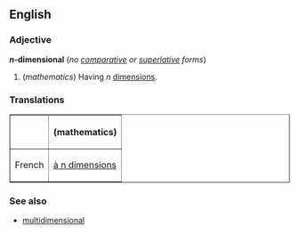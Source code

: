 ==English==
===Adjective===
'''''n''-dimensional''' (''no [[comparative]] or [[superlative]] forms'')
<!--note that the ''n'' is italicised - this is deliberate-->

#(''mathematics'') Having ''n'' [[dimension]]s.

===Translations===

<table border="1" align="center" cellpadding="5">
<tr><th>         <th> (mathematics)      </tr>
<tr><td>French   <td> [[à n dimensions]] </tr>
</table>

===See also===
*[[multidimensional]]